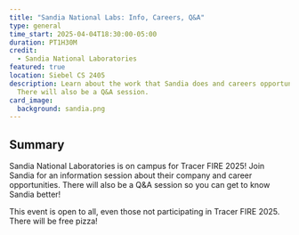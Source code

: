 ```yaml
---
title: "Sandia National Labs: Info, Careers, Q&A"
type: general
time_start: 2025-04-04T18:30:00-05:00
duration: PT1H30M
credit:
  - Sandia National Laboratories
featured: true
location: Siebel CS 2405
description: Learn about the work that Sandia does and careers opportunities!
  There will also be a Q&A session.
card_image:
  background: sandia.png
---
```

## Summary
Sandia National Laboratories is on campus for Tracer FIRE 2025! Join Sandia for an information session about their company and career opportunities. There will also be a Q&A session so you can get to know Sandia better!

This event is open to all, even those not participating in Tracer FIRE 2025. There will be free pizza!
